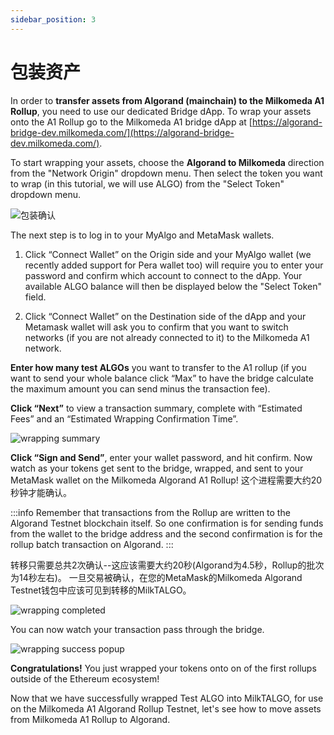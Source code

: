 ```yaml
---
sidebar_position: 3
---
```



# 包装资产

In order to **transfer assets from Algorand (mainchain) to the Milkomeda A1 Rollup**, you need to use our dedicated Bridge dApp. To wrap your assets onto the A1 Rollup go to the Milkomeda A1 bridge dApp at [https://algorand-bridge-dev.milkomeda.com/](https://algorand-bridge-dev.milkomeda.com/).

To start wrapping your assets, choose the **Algorand to Milkomeda** direction from the "Network Origin" dropdown menu. Then select the token you want to wrap (in this tutorial, we will use ALGO) from the "Select Token" dropdown menu.

<img src={dappselectorigin} className="img-full" alt="包装确认" />

The next step is to log in to your MyAlgo and MetaMask wallets.

1. Click “Connect Wallet” on the Origin side and your MyAlgo wallet (we recently added support for Pera wallet too) will require you to enter your password and confirm which account to connect to the dApp. Your available ALGO balance will then be displayed below the "Select Token" field.

2. Click “Connect Wallet” on the Destination side of the dApp and your Metamask wallet will ask you to confirm that you want to switch networks (if you are not already connected to it) to the Milkomeda A1 network.

**Enter how many test ALGOs** you want to transfer to the A1 rollup (if you want to send your whole balance click “Max” to have the bridge calculate the maximum amount you can send minus the transaction fee).

**Click “Next”** to view a transaction summary, complete with “Estimated Fees” and an “Estimated Wrapping Confirmation Time”.

<img src={wrappingsummary} className="img-full" alt="wrapping summary" />

**Click “Sign and Send”**, enter your wallet password, and hit confirm. Now watch as your tokens get sent to the bridge, wrapped, and sent to your MetaMask wallet on the Milkomeda Algorand A1 Rollup! 这个进程需要大约20秒钟才能确认。

:::info
Remember that transactions from the Rollup are written to the Algorand Testnet blockchain itself. So one confirmation is for sending funds from the wallet to the bridge address and the second confirmation is for the rollup batch transaction on Algorand.
:::

转移只需要总共2次确认--这应该需要大约20秒(Algorand为4.5秒，Rollup的批次为14秒左右)。 一旦交易被确认，在您的MetaMask的Milkomeda Algorand Testnet钱包中应该可见到转移的MilkTALGO。

<img src={wrappingcompleted} className="img-full" alt="wrapping completed" />

You can now watch your transaction pass through the bridge.

<img src={wrapsuccess} className="img-full" alt="wrapping success popup" />

**Congratulations!** You just wrapped your tokens onto on of the first rollups outside of the Ethereum ecosystem!

Now that we have successfully wrapped Test ALGO into MilkTALGO, for use on the Milkomeda A1 Algorand Rollup Testnet, let's see how to move assets from Milkomeda A1 Rollup to Algorand.
